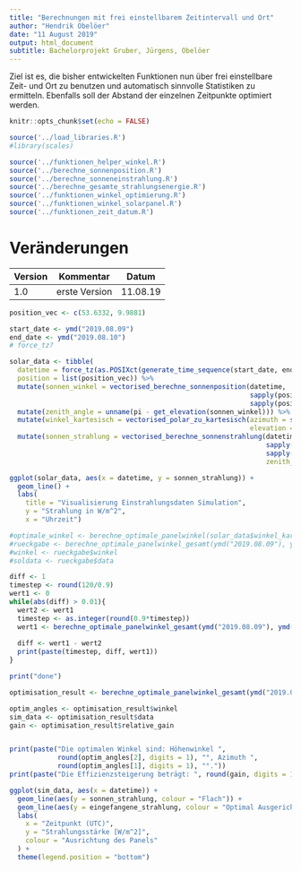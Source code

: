```yaml
---
title: "Berechnungen mit frei einstellbarem Zeitintervall und Ort"
author: "Hendrik Obelöer"
date: "11 August 2019"
output: html_document
subtitle: Bachelorprojekt Gruber, Jürgens, Obelöer
---
```


Ziel ist es, die bisher entwickelten Funktionen nun über frei einstellbare Zeit- und Ort zu benutzen und automatisch sinnvolle Statistiken zu ermitteln. Ebenfalls soll der Abstand der einzelnen Zeitpunkte optimiert werden.

```r
knitr::opts_chunk$set(echo = FALSE)
```

```r
source('../load_libraries.R')
#library(scales)

source('../funktionen_helper_winkel.R')
source('../berechne_sonnenposition.R')
source('../berechne_sonneneinstrahlung.R')
source('../berechne_gesamte_strahlungsenergie.R')
source('../funktionen_winkel_optimierung.R')
source('../funktionen_winkel_solarpanel.R')
source('../funktionen_zeit_datum.R')

```


# Veränderungen

| Version  | Kommentar                | Datum     |
|----------|--------------------------|-----------|
| 1.0      | erste Version            | 11.08.19  |


```r
position_vec <- c(53.6332, 9.9881)

start_date <- ymd("2019.08.09")
end_date <- ymd("2019.08.10")
# force_tz?

solar_data <- tibble(
  datetime = force_tz(as.POSIXct(generate_time_sequence(start_date, end_date, 1)), "Europe/Berlin"),  # Wie Zeitzonen behandeln?
  position = list(position_vec)) %>%
  mutate(sonnen_winkel = vectorised_berechne_sonnenposition(datetime, 
                                                            sapply(position, `[[`, 1),
                                                            sapply(position, `[[`, 2))) %>%
  mutate(zenith_angle = unname(pi - get_elevation(sonnen_winkel))) %>%
  mutate(winkel_kartesisch = vectorised_polar_zu_kartesisch(azimuth = sapply(sonnen_winkel, `[[`, 1), 
                                                            elevation = sapply(sonnen_winkel, `[[`, 2))) %>%
  mutate(sonnen_strahlung = vectorised_berechne_sonnenstrahlung(datetime,
                                                                sapply(position, `[[`, 1),
                                                                sapply(position, `[[`, 2),
                                                                zenith_angle = zenith_angle))
```

```r
ggplot(solar_data, aes(x = datetime, y = sonnen_strahlung)) +
  geom_line() +
  labs(
    title = "Visualisierung Einstrahlungsdaten Simulation",
    y = "Strahlung in W/m^2",
    x = "Uhrzeit")
```

```r
#optimale_winkel <- berechne_optimale_panelwinkel(solar_data$winkel_kartesisch, solar_data$sonnen_strahlung)  
#rueckgabe <- berechne_optimale_panelwinkel_gesamt(ymd("2019.08.09"), ymd("2019.08.10"), c(53.6332, 9.9881), 10)
#winkel <- rueckgabe$winkel
#soldata <- rueckgabe$data

diff <- 1
timestep <- round(120/0.9)
wert1 <- 0
while(abs(diff) > 0.01){
  wert2 <- wert1
  timestep <- as.integer(round(0.9*timestep))
  wert1 <- berechne_optimale_panelwinkel_gesamt(ymd("2019.08.09"), ymd("2019.08.10"), c(53.6332, 9.9881), timestep)$winkel[2]
  
  diff <- wert1 - wert2
  print(paste(timestep, diff, wert1))
}

print("done")

```

```r
optimisation_result <- berechne_optimale_panelwinkel_gesamt(ymd("2019.08.08"), ymd("2019.08.10"), c(53.6332, 9.9881), timestep)

optim_angles <- optimisation_result$winkel
sim_data <- optimisation_result$data
gain <- optimisation_result$relative_gain


print(paste("Die optimalen Winkel sind: Höhenwinkel ", 
            round(optim_angles[2], digits = 1), "°, Azimuth ", 
            round(optim_angles[1], digits = 1), "°."))
print(paste("Die Effizienzsteigerung beträgt: ", round(gain, digits = 1), "%"))
```

```r
ggplot(sim_data, aes(x = datetime)) +
  geom_line(aes(y = sonnen_strahlung, colour = "Flach")) +
  geom_line(aes(y = eingefangene_strahlung, colour = "Optimal Ausgerichtet")) +
  labs(
    x = "Zeitpunkt (UTC)",
    y = "Strahlungsstärke [W/m^2]",
    colour = "Ausrichtung des Panels"
  ) +
  theme(legend.position = "bottom")
```
